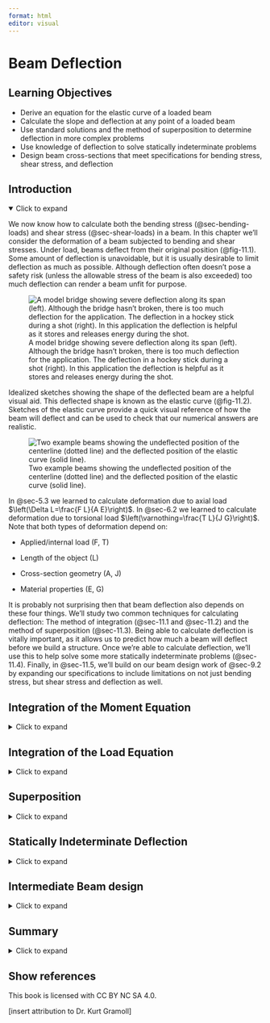 ```yaml
---
format: html
editor: visual
---
```


# Beam Deflection {#sec-beam-deflection}

::: {.callout-note icon="false"}
## Learning Objectives

-   Derive an equation for the elastic curve of a loaded beam
-   Calculate the slope and deflection at any point of a loaded beam
-   Use standard solutions and the method of superposition to determine deflection in more complex problems
-   Use knowledge of deflection to solve statically indeterminate problems
-   Design beam cross-sections that meet specifications for bending stress, shear stress, and deflection
:::

## Introduction {.unnumbered}

<details open>

<summary>Click to expand</summary>

We now know how to calculate both the bending stress (@sec-bending-loads) and shear stress (@sec-shear-loads) in a beam. In this chapter we'll consider the deformation of a beam subjected to bending and shear stresses. Under load, beams deflect from their original position (@fig-11.1). Some amount of deflection is unavoidable, but it is usually desirable to limit deflection as much as possible. Although deflection often doesn't pose a safety risk (unless the allowable stress of the beam is also exceeded) too much deflection can render a beam unfit for purpose.

![A model bridge showing severe deflection along its span (left). Although the bridge hasn't broken, there is too much deflection for the application. The deflection in a hockey stick during a shot (right). In this application the deflection is helpful as it stores and releases energy during the shot.](images/CH11%20PNGs/11.1.png){#fig-11.1 fig-align="center"}

Idealized sketches showing the shape of the deflected beam are a helpful visual aid. This deflected shape is known as the elastic curve (@fig-11.2). Sketches of the elastic curve provide a quick visual reference of how the beam will deflect and can be used to check that our numerical answers are realistic.

![Two example beams showing the undeflected position of the centerline (dotted line) and the deflected position of the elastic curve (solid line).](images/CH11%20PNGs/11.2.png){#fig-11.2 fig-align="center"}

In @sec-5.3 we learned to calculate deformation due to axial load $\left(\Delta L=\frac{F L}{A E}\right)$. In @sec-6.2 we learned to calculate deformation due to torsional load $\left(\varnothing=\frac{T L}{J G}\right)$. Note that both types of deformation depend on:

-   Applied/internal load (F, T)

-   Length of the object (L)

-   Cross-section geometry (A, J)

-   Material properties (E, G)

It is probably not surprising then that beam deflection also depends on these four things. We'll study two common techniques for calculating deflection: The method of integration (@sec-11.1 and @sec-11.2) and the method of superposition (@sec-11.3). Being able to calculate deflection is vitally important, as it allows us to predict how much a beam will deflect before we build a structure. Once we're able to calculate deflection, we'll use this to help solve some more statically indeterminate problems (@sec-11.4). Finally, in @sec-11.5, we'll build on our beam design work of @sec-9.2 by expanding our specifications to include limitations on not just bending stress, but shear stress and deflection as well.

</details>

## Integration of the Moment Equation {#sec-11.1}

<details>

<summary>Click to expand</summary>

We'll begin by deriving an equation for calculating the deflection at any point in a loaded beam. In @sec-9.1, we derived equations relating to bending strain and bending stress:

$$
\varepsilon=-\frac{y}{\rho}
$$

$$
\sigma=-\frac{My}{I}
$$

Applying Hooke's Law to the strain equation gives:

$$
\begin{aligned}
\varepsilon=-\frac{y}{\rho}&=\frac{\sigma}{E} \\
\sigma&=-\frac{Ey}{\rho}
\end{aligned}
$$

Set the two stress equations equal:

$$
\frac{E y}{\rho}=\frac{M y}{I}
$$

Rearrange:

$$
\frac{1}{\rho}=\frac{M(x)}{E I}
$$

The radius of curvature (ρ) can be related to the deflection (y) by the equation

$$
\frac{1}{\rho}=\frac{\frac{\partial^{2} y}{\partial x^{2}}}{\left[1+\left(\frac{\partial y}{\partial x}\right)^{2}\right]^{\frac{3}{2}}}
$$

This equation describes the exact deflection $(y)$ at any distance $(x)$ along the beam. In most engineering applications the deflection $(y)$ is very small. We can simplify this equation significantly by assuming that our deflection $(y)$ will be small and thus that $\frac{d y}{d x}$ is very small and $\left(\frac{d y}{d x}\right)^{2}$ is negligible. This simplifies the equation to

$$
\frac{1}{\rho}=\frac{\frac{\partial^{2} y}{\partial x^{2}}}{[1+0]^{\frac{3}{2}}}=\frac{\partial^{2} y}{\partial x^{2}}
$$

Finally

$$
\frac{1}{\rho}=\frac{\partial^{2} y}{\partial x^{2}}=\frac{M(x)}{E I}
$$

To solve for deflection we can first find an equation for the internal bending moment as a function of $(x)$, using equilibrium just as we did in @sec-7.3 for drawing the bending moment diagram. We can then set this equation equal to $E I \frac{d^{2} y}{d x^{2}}$ and integrate twice.

$$
\boxed{\begin{gathered}
M(x)=E I \frac{\partial^{2} y}{\partial x^{2}} \\
\int M(x) d x+C 1=E I \frac{\partial y}{\partial x} \\
\iint M(x) d x+C 1 x+C 2=E I y
\end{gathered}}
$$ {#eq-11.1}

In these equations, $y$ represents the deflection of the beam and $\frac{d y}{d x}$ represents the slope of the deflected beam. Since the equations are functions of $x$, we can find the slope and deflection at any point along the beam.

Note that each successive integral introduces a constant of integration which we must solve for. We do this through the use of boundary conditions---that is, points on the beam where we already know the slope and/or deflection. The most common boundary conditions for our applications will be:

-   At any support the deflection $(y)$ is zero

-   At a fixed support the slope $\left(\frac{\partial y}{\partial x}\right)$ is zero

@fig-11.3 illustrates these boundary conditions. Once the constants of integration are known, we can define equations for the slope and deflection of the beam in terms of distance $(x)$ along the beam and calculate the slope and deflection at any value of $x$. See @exm-11.1 and @exm-11.2 to see this process applied to a simply supported beam and a cantilever beam respectively.

![At pin and roller supports, the deflection is zero but the slope is not. At a fixed support, both the slope and deflection are zero. For a statically determinate beam in equilibrium we will always have two boundary conditions.](images/CH11%20PNGs/11.3.png){#fig-11.3 fig-align="center"}

::: {.callout-tip collapse="true" icon="false"}
## Example 11.1

::: {#exm-11.1}
<p>

</p>

A simply supported beam of length L = 10 m is subjected to a uniform distributed load of w = 20 kN/m. Determine the equation of the elastic curve and use this to find the deflection of the beam at the midpoint, x = 5 m. Assume E = 200 GPa and I = 350 x 10^6^ mm^4^.

![](images/CH11%20PNGs/example11.1-1.png){fig-align="center" width="247"}

::: {.callout-tip collapse="true" icon="false"}
## Solution

Sketch a free body diagram of the beam and use equilibrium equations to solve for the reaction forces at the supports:

![](images/CH11%20PNGs/example11.1-2.png){fig-align="center" width="351"}

$$
\begin{aligned}
& \sum M_A=-wL\left(\frac{L}{2}\right)+B L=0 \quad \rightarrow \quad B=\frac{wL}{2} \\
& \sum F y= A-wL+\frac{wL}{2}=0 \quad\rightarrow\quad A=\frac{wL}{2} \\
& \end{aligned}
$$

Cut a cross-section through the beam at distance x and draw a free body diagram of everything to the left of the cut, including the internal loads. Use equilibrium to determine an equation for the internal bending moment, M, as a function of x:

![](images/CH11%20PNGs/example11.1-3.png){fig-align="center"}

$$
\begin{gathered} \sum M_A= M+w x\left(\frac{x}{2}\right)-\frac{w L}{2}(x)=0 \\ M =\frac{w L x}{2}-\frac{w x^2}{2}=E I \frac{\partial^2 y}{\partial x^2}\end{gathered}
$$

Integrate this equation twice:

$$
\begin{aligned} & \frac{w L x^2}{4}-\frac{w x^3}{6}+c_1=E I \frac{\partial y}{\partial x} \\ & \frac{w L x^3}{12}-\frac{w x^4}{24}+c_1 x+c_2=E I y\end{aligned}
$$

Apply boundary conditions at the supports:

$$
\begin{aligned}
\text { At } x=0, y=0 \quad\rightarrow\quad &C_2=0 \\
\text { At } x=L, y=0 \quad\rightarrow\quad &\frac{w L(L)^3}{12}-\frac{w(L)^4}{24}+C_1 L=0 \\
& C_1=\frac{w L^3}{24}-\frac{wL^3}{12}=-\frac{w L^3}{24}\end{aligned}
$$

Substitute these constants into the deflection equation and rearrange:

$$
y=\frac{1}{E I}\left[\frac{w L x^3}{12}-\frac{w x^4}{24}-\frac{wL^3}{24} x\right]
$$

Substitute in the given values for and solve this equation at the midpoint (x=5m):

$$
\begin{aligned} & y=\frac{1}{200 \times 10^9~\frac{N}{m^2}*350 \times 10^{-6}{~m}^4}\left[\frac{20000~\frac{N}{m}*10{~m}*(5{~m})^3}{12}-\frac{20000~\frac{N}{m}*(5{~m})^4}{24}-\frac{20000\frac{N}{m}*(10~{m})^3*5{~m}}{24}\right] \\
& y=-0.0372{~m} \\
& y=-37.2{~mm}
\end{aligned}
$$
:::
:::
:::

::: {.callout-tip collapse="true" icon="false"}
## Example 11.2 {#example-11.2}

::: {#exm-11.2}
<p>

</p>

A cantilever beam of length L = 8 ft is subjected to a linear distributed load where w~0~ = 30 kip/ft. Determine the equation of the elastic curve and use this to find the deflection of the beam at the free end. Assume E = 29 x 10^6^ psi and I = 375 in.^4^.

![](images/CH11%20PNGs/example11.2-1.png){fig-align="center" width="249"}

::: {.callout-tip collapse="true" icon="false"}
## Solution

Cut a cross-section through the beam at distance x and draw a free body diagram of everything to the left of the cut, including the internal loads. This diagram won't include any of the reactions at the fixed support so there's no need to solve for these first. Use equilibrium to determine an equation for the internal bending moment, M, as a function of x. Then integrate this equation twice:

![](images/CH11%20PNGs/example11.2-2.png){fig-align="center"}

$$
\begin{gathered} \sum M_x=M+\frac{w_0 x^2}{2 L}\left(\frac{x}{3}\right)=0 \\ M=-\frac{w_0 x^3}{6 L}=E I \frac{\partial^2 y}{\partial x^2} \\ -\frac{w_0 x^4}{24 L}+C_1=E I \frac{\partial y}{\partial x} \\ -\frac{w_0 x^5}{120 L}+C_1 x+C_2=EIy\end{gathered}
$$

Apply boundary conditions at the fixed support:

$$
\begin{gathered} \text { At } x=L, \frac{\partial y}{\partial x}=0 \quad \rightarrow \quad \frac{w_0 L^4}{24 L}+C_1=0
\\ c_1=\frac{w_0 L^3}{24}
\\ \text { At } x=L, y=0 \quad \rightarrow \quad \frac{w_0 L^5}{120 L}+\frac{w_0 L^3}{24}(L)+C_2=0
\\ C_2=\frac{w_0 L^4}{120}-\frac{w_0 L^4}{24}=-\frac{4 w_0 L^4}{120}=-\frac{w_0 L^4}{30} \end{gathered}
$$

Substitute these constants into the deflection equation and rearrange:

$$
y=\frac{1}{E I}\left[-\frac{w_0 x^5}{120L}+\frac{w_0 L^3}{24} x-\frac{w_0 L^4}{30}\right]
$$

Substitute in the given values and solve this equation at the free end (x = 0). Remember to convert feet to inches in both the distributed load and the length:

$$
\begin{aligned}
& y=\frac{1}{29 \times 10^6~\frac{lb}{in.^2}*375{~in.^4}} \left[-\frac{\frac{30000\frac{lb}{ft}}{12~\frac{in.}{ft}}*(8{~ft}*12~\frac{in.}{ft})^4}{30}\right] \\
& y=- 0.651{~in.}\end{aligned}
$$
:::
:::
:::

The above examples have single continuous loads. If the loading is discontinuous we must modify our approach as there will not be one single moment equation that describes the entire beam. We saw in @sec-7.3 when drawing shear force & bending moment diagrams that we can find a different equation for the internal bending moment in each loading region (i.e., a piecewise function over the length of the beam). We must find separate moment equations for each loading region and integrate each separately. This must be done each time the loading changes (a discontinuity in the moment diagram), such as:

-   Both sides of a concentrated load

-   Whenever a distributed load begins or ends

See @exm-11.3 for an example of a beam with 2 loading regions. Note that in this example we will need to determine 2 internal bending moment equations and integrate each equation twice, thereby introducing four constants of integration. Two of these can still be determined by using boundary conditions, but we still need to determine the other two. This is done with continuity conditions.

Equation set 1 describes the internal moment, slope, and deflection of the beam from point A to point B, and equation set 2 describes the internal moment, slope, and deflection from point B to point C. Note that both sets of equations describe point B, where the loading changes. They must therefore return the same results at point B. We can therefore say that

$$
\begin{aligned}
\left(\frac{\partial y}{\partial x}\right)_{1} & =\left(\frac{\partial y}{\partial x}\right)_{2} \\
y_{1} & =y_{2}
\end{aligned}
$$

::: {.callout-tip collapse="true" icon="false"}
## Example 11.3

::: {#exm-11.3}
<p>

</p>

A simply supported beam is subjected to a distributed load of w = 20 kN/m as shown. Determine the equation of the elastic curve between 0 ≤ x ≤ 6 m and between 6 m ≤ x ≤ 9m. 

Then determine the deflection at x = 5m. Assume E = 200 GPa and I = 394 x 10^6^ mm^4^.

![](images/CH11%20PNGs/example11.3-1.png){fig-align="center" width="257"}

::: {.callout-tip collapse="true" icon="false"}
## Solution

Sketch a free body diagram of the beam, and use equilibrium equations to solve for the reaction forces at the supports:

![](images/CH11%20PNGs/example11.3-2.png){fig-align="center" width="240"}

$$
\begin{aligned}
& \sum M_A=(120{~kN}*3{~m})+(B*9{~m})=0 \quad \rightarrow \quad B=40{~kN} \\
& \sum F y=-120{~kN}+40{~kN}=0 \quad \rightarrow \quad A=80{~kN}
\end{aligned}
$$

Cut a cross-section in the first loading region at distance x~1~. Draw a free body diagram of everything to the left of this cut, including the internal loads. Use equilibrium to determine an equation for the internal bending moment, M~1~, as a function of x~1~. Then integrate this equation twice:

![](images/CH11%20PNGs/example11.3-3.png){fig-align="center"}

$$
\begin{aligned}
\sum &M_x=M_1+20 x_1\left(\frac{x_1}{2}\right)-80 x_1=0 \\
&M_1=80 x_1-10 x_1^2=E I \frac{\partial^2 y_1}{\partial x_1^2} \\ 
&\frac{80 x_1^2}{2}-\frac{10 x_1^3}{3}+c_1=E I \frac{\partial y_1}{\partial x_1} \\
&\frac{80 x_1^3}{6}-\frac{10 x_1^4}{12}+C_1 x_1+c_2=E I y_1
\end{aligned}
$$

These equations are valid from 0 **≤** x~1~ **≤** 6m.

Set these equations aside and cut a cross-section in the second loading region at distance x~2~. Draw a free body diagram of everything to the left of this cut, including the internal loads. Use equilibrium to determine an equation for the internal bending moment, M~2~, as a function of x~2~. Then integrate this equation twice:

![](images/CH11%20PNGs/example11.3-4.png){fig-align="center"}

$$
\begin{aligned}
\sum & M_x= M_2+120\left(x_2-3\right)-80 x_2=0 \\ 
&M_2  =80 x_2-120 x_2+360 \\ 
&M_2 =360-40 x_2=E I \frac{\partial^2 y_2}{\partial x_2^2} \\ 
&360 x_2-\frac{40 x_2^2}{2}+c_3=E I \frac{\partial y_2}{\partial x_2} \\ 
&\frac{360 x_2^2}{2}-\frac{40 x_2^3}{6}+c_3 x_3+c_4  =E I y_2
\end{aligned}
$$

These equations are valid from 6m ≤ x~2~ ≤ 9m:

Apply bounding conditions at the supports. One support is in loading region 1 while the other is in region 2. Be careful to use the appropriate deflection equation when applying the boundary conditions:

$$
\begin{aligned} & \text { At } x_1=0, y_1=0 \quad \rightarrow \quad c_2=0 \\ & \text { At } x_2=9, y_2=0 \quad \rightarrow \quad \frac{360(9)^2}{2}-\frac{40(4)^3}{6}+c_3(9) +C_4=0 \\ & c_4=-9 c_3-9720\end{aligned}
$$

Apply continuity conditions at the point where the loading changes (x~1~ = x~2~ = 6 m):

$$
\begin{gathered} \text { At } x_1=x_2=6 \mathrm{~m}, \frac{\partial y_1}{\partial x_1}=\frac{\partial y_2}{\partial x_2} \quad \rightarrow \quad \frac{80(6)^2}{2}-\frac{10(6)^3}{3}+c_1=360(6)-\frac{40(6)^2}{2}+c_3 \\ 1440-720+c_1=2160-720+c_3 \\ C_1=720+C_3 \\ \\  \text { At } x_1=x_2=6 \mathrm{~m}, y_1=y_2 \quad \rightarrow \quad\frac{80(6)^3}{6}-\frac{10(6)^4}{12}+c_1(6)=\frac{360(6)^2}{2} - \frac{40(6)^3}{6}+c_3(6) +C_4 \\ 2880-1080+6 C_1=6480-1440+6 C_3+C_4 \\ 1800+6 C_1=5040+6 C_3+C_4 \\\end{gathered}
$$

Substitute in C~4~ = -9C~3~ - 9720 and C~1~ = 720 + C~3~

$$
\begin{gathered}
1800+6\left(720+c_3\right)=5040+6 c_3+c_4 \\
1800+4320+6 c_3=5040+6 c_3+c_4 \\
6120-5040=c_4 \\
c_4=1080 \\\\
c_4=-9 c_3-4720 \\
c_3=\frac{-1080-9720}{9} \\
c_3=-1200 \\\\
c_1=720+c_3=720-1200 \\
c_1=-480
\end{gathered}
$$

Substitute constants into deflection equations:

$$
\begin{aligned}y_1 & =\frac{1}{E I}\left[\frac{80 x_1^3}{6}-\frac{10 x_1^4}{12}-480 x_1\right] \\y_2 & =\frac{1}{E I}\left[\frac{360 x_2^2}{2}-\frac{40 x_2^3}{6}+1200 x_3+1080\right]\end{aligned}
$$

Deflection at midpoint occurs when x~1~ = 5m:

$$
\begin{aligned}
y_1&=\frac{1}{EI} {\left[\frac{80{~kN}*(5{~m})^3}{6}-\frac{10~\frac{kN}{m}*(5{~m})^4}{12}-480{~kN}\cdot{m^2}*(5{~m})\right] \\
=-\frac{1254 \times 10^3{~N}\cdot{m}^3}{200 \times 10^9~\frac{N}{m^2}*394 \times 10^{-6}{~m}^4} } \\
y_1 & =-0.0159{~m} \\
& =-15.9{~mm} \\
\end{aligned}
$$
:::
:::
:::

It is not required that we make both cuts from the left. In some cases it may be easier to make one cut from the left and the other from the right. Consider the simple beam in @fig-11.4. When making a cut in the region not under the distributed load, a free body diagram to the left of the cut has many more forces than a free body diagram of the right side.

![Simple beam showing two options for finding the internal bending moment. Note that the moment equation will be much simpler if we draw the right hand side of the cut.](images/CH11%20PNGs/11.4.png){#fig-11.4 fig-align="center" width="448"}

The moment equation will be much simpler if we draw the right hand side of the cut. This in turn simplifies the integrations and the math involved in finding the constants of integration. We must however make one change to our continuity conditions if we measure distance x~2~ from the right. When making both cuts from the left we said that at point C the slope and deflection from calculated from equation 1 must be the same as those calculated from equation 2.

$$
\begin{aligned}
\left(\frac{d y}{d x}\right)_{1} & =\left(\frac{d y}{d x}\right)_{2} \\
y_{1} & =y_{2}
\end{aligned}
$$

When measuring distance x~2~ from the right, it is still true at point C that \[math\] as the deflection is still downwards regardless of whether we measure our horizontal distance from the left or right. The magnitude of the slope will also be the same at point C regardless of which equation we use to calculate it. However, the direction of rotation of the slope will change from counter-clockwise to clockwise due to us changing the coordinate system (@fig-11.5). Thus our second boundary condition must become

$$
\left(\frac{d y}{d x}\right)_{1}=-\left(\frac{d y}{d x}\right)_{2}
$$

![Depending on which side of the cut we draw, the deflection at point C will have the same magnitude and direction. The slope at point C will have the same magnitude but opposite directions if we make one cut from the left and the other from the right.](images/CH11%20PNGs/11.5.png){#fig-11.5 fig-align="center"}

This negative sign is vitally important, and we will not get the correct answer if we forget to include it. [Example 11.3](#example-11.3b) has been reworked below, this time with one cut made from the right hand side instead. Compare to the previous solution to see the differences.

::: {#example-11.3b .callout-tip collapse="true" icon="false"}
## Example 11.3 (reworked)

A simply supported beam is subjected to a distributed load of w = 20 kN/m as shown. Determine the equation of the elastic curve between 0 ≤ x ≤ 6 m and between 6 m ≤ x ≤ 9m. 

Then determine the deflection at x = 5m. Assume E = 200 GPa and I = 394 x 10^6^ mm4.

![](images/CH11%20PNGs/example11.3v2-1.png){fig-align="center" width="270"}

::: {.callout-tip collapse="true" icon="false"}
## Solution

Proceed through first cut as before and find:

$$
\begin{aligned} & \frac{80 x_1^2}{2}-\frac{10 x_1^3}{3}+c_1=EI\frac{\partial y_1}{\partial x_1} \\ & \frac{80 x_1^3}{6}-\frac{10 x_1^4}{12}+c_1 x_1+c_2=-EI y_1\end{aligned}
$$

Make second cut from right-hand-side. Draw a free body diagram and use equilibrium to determine an equation for the internal bending moment, M~2~, as a function of x~2~. Then integrate this equation twice.

![](images/CH11%20PNGs/example11.3v2-2.png){fig-align="center" width="227"}

$$
\begin{gathered}
\sum M_x= 40 x_2-M_2=0 \\
M_2=40 x_2=EI\frac{\partial^2 y_2}{\partial x_2{ }^2} \\
\frac{40 x_2^2}{2}+c_3=EI \frac{\partial y_2}{\partial x_2} \\
\frac{40 x_2^3}{6}+c_3 x_2+c_4=E I y_2 \\
\end{gathered}
$$Apply boundary conditions as before, although this time the roller support is at x~2~ = 0 since we're measuring x~2~ from the right side:

$$
\begin{aligned} & \text { At } x_1=0, y_1=0 \quad \rightarrow \quad c_2=0 \text { (as before) }\\ & \text { At } x_2=0, y_2=0 \quad \rightarrow \quad c_4=0\end{aligned}
$$

Apply continuity conditions at the point where the loading changes (x~1~ = 6 m, x~2~ = 3 m):

$$
\begin{gathered} \text { At } x_1=6 \mathrm{~m}, x_2=3 \mathrm{~m}, y_1=y_2 \rightarrow \frac{80(6)^3}{6}-\frac{10(6)^4}{12}+ c_1(6)=\frac{40(3)^3}{6}+c_3(3) \\ 2880-1080+6 c_1=180+3 c_3 \\ 540+2 c_1=c_3 \\ \\ \text { At } x_1=6 \mathrm{~m},  x_2=3 \mathrm{m}, \frac{d y_1}{d x_1}=-\frac{d y_2}{d x_2} \rightarrow \frac{80(6)^2}{2}-\frac{10(6)^3}{3}+c_1=-\frac{40(3)^2}{2}-c_3 \\ 1440-720+c_1=-180-c_3 \\ 900+c_1=-c_3 \\\end{gathered}
$$

Substitute in 540 + 2c~1~ = c~3~:

$$
\begin{aligned} 540+2 c_1 & =-900-c_1 \\ 3 c_1 & =-1440 \\ c_1 & =-480 \text { (as before) }\end{aligned}
$$

$$
900-480 =-c_3 \\ c_3 =-420
$$

Substitute constants into deflection equations:

$$
\begin{aligned} & y_1=\frac{1}{EI}\left[\frac{80 x_1^3}{6}-\frac{10 x_1^4}{12}-480 x_1\right] \quad \text { (as before) } \\ & y_2=\frac{1}{E I}\left[\frac{40 x_2^3}{6}-420 x_2\right]\end{aligned}
$$

Deflection at midpoint occurs when x~1~ = 5m:

$$
\begin{aligned}
y_1&=\frac{1}{EI}{\left[\frac{80{~kN}*(5{~m})^3}{6}-\frac{10~\frac{kN}{m}*(5{~m})^4}{12}-480{~kN}\cdot{m}^2*(5{~m})\right] \\
=-\frac{1254 \times 10^3{~N}\cdot{m}^3}{200 \times 10^9~\frac{N}{m^2}*394 \times 10^{-6}{~m}^4} } \\
y_1 & =-0.0159{~m} \\
& =-15.9{~mm}
\end{aligned}
$$
:::
:::

::: {.callout-warning icon="false"}
## Step-by-step: Deflection by Integration of Moment Equation

1.  Solve for reaction loads using equilibrium.

2.  Cut a cross-section through the beam and find the internal bending moment as a function of x. If the external loading changes, repeat this in each segment of the beam.

3.  Set the internal bending moment $M(x)=E I \frac{d^{2} y}{d x^{2}}$ and integrate twice.

4.  Use boundary conditions to determine the two constants of integration.

    a.  At a fixed support, slope $\left(\frac{d y}{d x}\right)=0$
    b.  At any support, deflection $(\mathrm{y})=0$

5.  Determine the slope and deflection at any value of x as required.
:::

</details>

## Integration of the Load Equation {#sec-11.2}

<details>

<summary>Click to expand</summary>

In @sec-11.1 we used equilibrium equations to determine the internal bending moment in a beam as a function of x. We related this bending moment to the deflection by

$$
M(x)=E I \frac{d^{2} y}{d x^{2}}
$$

In @sec-7.2 we learned that there is a relationship between the internal bending moment, the internal shear force, and the external load. For an external distributed load, w, we found

$$
V=\int_{0}^{L} w(x) d x
$$

$$
M=\int_{0}^{L} V(x) d x
$$

We may therefore relate the deflection of a beam to not only the internal bending moment, but also the internal shear force and external distributed load through successive integrations. For some loading configurations it can be much simpler to integrate the distributed load equation 4 times instead of finding the equation of the internal bending moment through equilibrium and integrating twice. When doing this, remember that loads acting downwards (as most loads on beams do) are negative.

$$
\boxed{\begin{aligned}
&w(x)=E I \frac{d^{4} y}{d x^{4}} \\
&V(x)=E I \frac{d^{3} y}{d x^{3}}=\int w(x) d x+C 1 \\
&M(x)=E I \frac{d^{2} y}{d x^{2}}=\int V(x) d x+C 2 \\
&\theta(x)=E I \frac{d y}{d x}=\int M(x) d x+C 3 \\
&y(x)=\int \theta(x) d x+C 4
\end{aligned}}
$$ {#eq-11.2}

Note that each successive integral will introduce a new constant of integration. We must again apply boundary conditions in order to solve for these constants. There are now four constants so we require four boundary conditions. Two of these are the same as in @sec-11.1:

-   At any support the deflection is 0

-   At a fixed support, both the slope and deflection are zero

The other two boundary conditions come from knowing the value of the shear force and bending moment at a point in the beam. We are able to find these from our work in @sec-beams. While we can use known values at any point in the beam, it is generally easiest to use the shear force and bending moment at x = 0. At this point:

-   The shear force will be equal to the applied force (including a force applied by a support) if there is one, or zero otherwise.

-   The bending moment will be equal to the applied moment (including a moment applied by a fixed support) if there is one, or zero otherwise.

See @exm-11.4 for a demonstration of how to find the deflection of a beam by integrating the load equation. Note that while this method can be used for any beam, it is best applied to beams with a single continuous distributed load acting over the length of the beam. Beams with discontinuous loading will require integration of multiple load equations.

::: {.callout-tip collapse="true" icon="false"}
## Example 11.4

::: {#exm-11.4}
<p>

</p>

The cantilever beam from @exm-11.2 is repeated here. Length L = 8 ft is subjected to a linear distributed load where w~0~ = 30 kip/ft. Determine the equation of the elastic curve and use this to find the deflection of the beam at the free end.

![](images/CH11%20PNGs/example11.4-1.png){fig-align="center" width="281"}

::: {.callout-tip collapse="true" icon="false"}
## Solution

First define the equation of the load, which increases linearly from zero to w~0~:

$$
\omega=-\omega_0 \frac{x}{L}=E I \frac{\partial^4 y}{\partial x^4}
$$

Integrate this equation 4 times:

$$
\begin{aligned} & -\frac{w_0 x^2}{2 L}+c_1=E I \frac{\partial^3 y}{\partial x^3} \\ & -\frac{w_0 x^3}{6 L}+c_1 x+c_2=EI\frac{\partial^3 y}{\partial x^2} \\ & -\frac{w_0 x^4}{24 L}+\frac{c_1 x^2}{2}+c_2 x+c_3=E I \frac{\partial y}{\partial x} \\ & -\frac{w_0 x^5}{120L}+\frac{c_1 x^3}{6}+\frac{c_2 x^2}{2}+c_3 x+c_4=EIy \\ & \end{aligned}
$$

Apply boundary conditions at the fixed support. At the free end the internal shear force and bending moment will be zero. At the fixed support (at x = L) the slope and deflection will be zero.

$$
\begin{aligned} &\text { At } x=0, v=0 \quad \rightarrow \quad c_1=0 \\ &\text { At } x=0, M=0 \quad \rightarrow \quad c_2=0 \\ &\text { At } x=L, \frac{d y}{d x}=0 \quad \rightarrow \quad c_3=\frac{w_0 L^3}{24} \\ &\text { At } x=L, y=0 \quad \rightarrow \quad c_4=-\frac{w_0L^4}{30} \end{aligned}
$$

This is the same result found in @exm-11.2 and the problem proceeds in the same way to find the deflection at the free end.

Substitute these constants into the deflection equation and rearrange:

$$
y=\frac{1}{E I}\left[-\frac{w_0 x^5}{120L}+\frac{w_0 L^3}{24} x-\frac{w_0 L^4}{30}\right]
$$

Substitute in the given values and solve this equation at the free end (x = 0). Remember to convert feet to inches in both the distributed load and the length:

$$
\begin{aligned}
& y=\frac{1}{29 \times 10^6~\frac{lb}{in.^2}*375{~in.^4}} \left[-\frac{\frac{30000~\frac{lb}{ft}}{12~\frac{in.}{ft}}*(8{~ft}\times12~\frac{in.}{ft})^4}{30}\right] \\
& y=- 0.651{~in.}\end{aligned}
$$
:::
:::
:::

::: {.callout-warning icon="false"}
## Step-by-step: Deflection by Integration of the Load equation

1.  Define an equation that describes the external distributed load as a function of $x$. Remember that loads acting downwards are negative.

2.  Integrate this equation four times to determine equations for internal shear force, internal bending moment, slope, and deflection respectively.

3.  Apply boundary conditions to determine the four constants of integration

    a.  At $x=0$, the shear force will be equal to the applied force (including a force applied by a support) if there is one, or zero otherwise.

    b.  At $x=0$, the bending moment will be equal to the applied moment (including a moment applied by a fixed support) if there is one, or zero otherwise.

    c.  At a fixed support, slope $\left(\frac{d y}{d x}\right)=0$

    d.  At any support, deflection $(\mathrm{y})=0$

4.  Determine the slope and deflection at any value of x as required.
:::

</details>

## Superposition {#sec-11.3}

<details>

<summary>Click to expand</summary>

It should be apparent from the previous sections that finding deflection using the method of integration can become quite complicated and time-consuming if there are multiple loads. In such cases, the method of superposition is a good alternative.

Beams are typically loaded in a relatively small number of standard configurations, and the deflection behavior of a beam subjected to one of these standard loads is very well understood. A subset of beam deflections have been included in @sec-slope-and-deflection-tables. @fig-11.6 shows an example of the information provided for one such beam.

![@sec-slope-and-deflection-tables contains some standard loading configurations along with a sketch of the elastic curve, equations for the maximum deflection and maximum slope, and the general equation of the elastic curve.](images/CH11%20PNGs/11.6.png){#fig-11.6 fig-align="center"}

This can be useful even for more complex loading. When multiple loads act on a beam, the effect of each load on the deflection of the beam may be considered independently. Thus, even for loading more complex than the loads in @sec-slope-and-deflection-tables, it may be possible to simplify the problem by considering each load separately and calculating the deflection caused at a point by each load (@fig-11.7). These deflections can then be added together to find the overall deflection at that point. We must of course calculate the deflection at the same point for each load in order to add them together. See @exm-11.5 for a demonstration.

![Although @sec-slope-and-deflection-tables doesn't contain a cantilever beam with both a distributed load and a concentrated load, it does contain cantilever beams with each load separately. We may find the combined deflection by finding the deflection of each load separately and adding them together.](images/CH11%20PNGs/11.7.png){#fig-11.7 fig-align="center"}

$$
\begin{aligned} y_w = - \frac{wL^4}{8EI} \quad \quad \quad \quad \quad \quad \quad \quad \quad \quad &\quad \quad \quad \quad \quad \quad \quad \quad \quad \quad y_F=-\frac{FL^3}{3EI} \\ y_{max}=-&\frac{wL^4}{8EI} - \frac{FL^3}{3EI} \end{aligned}
$$

::: {#example-11.5 .callout-tip collapse="true" icon="false"}
## Example 11.5

::: {#exm-11.5}
<p>

</p>

A simply supported beam is subjected to a distributed load w = 10 kN/m and a concentrated load F = 50 kN. If distance a = 6 m and b = 2 m, determine the deflection at the midpoint of the beam (x = 4 m).

Assume E = 210 GPa and I = 275 x 10^6^ mm^4^.

![](images/CH11%20PNGs/example11.5-1.png){fig-align="center" width="268"}

::: {.callout-tip collapse="true" icon="false"}
## Solution

Consider each load separately. We'll start with the distributed load (although this can be done in any order).

![](images/CH11%20PNGs/example11.5-2.png){fig-align="center" width="366"}

From @sec-slope-and-deflection-tables we can see that the maximum deflection for this load occurs at the center of the beam, which is the point we're interested in.

$$
\begin{aligned}
y&=-\frac{5 w L^4}{384EI} \\
&=-\frac{5*20000~\frac{N}{m}*(8{~m})^4}{384*210 \times 10^9~\frac{N}{m^2} \times 275 \times 10^{-6}{~m}} \\
& =-0.01847{~m} \\ 
& =-18.47{~mm}\end{aligned}
$$

Now consider the concentrated load

![](images/CH11%20PNGs/example11.5%20copy%202.png){fig-align="center" width="360"}

Here the maximum deflection does not occur at the center of the beam. We can use the elastic curve equation for x \< a to find the deflection at x = 4 m when the load is applied at a = 6 m.

$$
\begin{aligned}
y&=\frac{Fb}{6EIL}\left[x^3-\left(L^2-b^2\right) x\right]\\
&=\frac{50000{~N}*2{~m}}{6*210 \times 10^9~\frac{N}{m^2}*275 \times 10^{-6}{~m^4}* 8{~m}}\left[(4{~m})^3-\left((8{~m})^2-(2{~m})^2\right) 4{~m}\right] \\
& =-0.00635{~m} \\
& =-6.35{~mm}
\end{aligned}
$$

The total deflection at the midpoint of the beam is

$$
\begin{aligned} & y=-18.47{~mm}-6.35{~mm} \\ & y=-24.8 \mathrm{~mm}\end{aligned}
$$
:::
:::
:::

::: {.callout-warning icon="false"}
## Step-by-step: Deflection by Superposition

1.  Sketch the beam with just one load acting on it.

2.  Use @sec-slope-and-deflection-tables to find a beam with the same supports and loading.

3.  Use the relevant equation in @sec-slope-and-deflection-tables to find the deflection at the point of interest.

4.  Repeat this process until all loads have been considered. Add the individual deflections at the point of interest to find the overall deflection at this point.
:::

</details>

## Statically Indeterminate Deflection {#sec-11.4}

<details>

<summary>Click to expand</summary>

A problem is statically indeterminate if there are more unknown support reactions than there are equilibrium equations to solve for them. We have seen statically indeterminate problems in @sec-5.5 and @sec-6.3. In both sections we used a similar method to solve statically indeterminate problems where we took advantage of our knowledge of deformation in order to solve for one of the reaction forces before using equilibrium equations to find the others. We'll do something similar here. We may use either an integration method similar to that of @sec-11.1 or a superposition method similar to that of @sec-11.3.

In practice, engineers design structures with redundancies so that if one part fails it can be replaced without the entire structure collapsing. As such, static indeterminacy is the norm.

In @sec-11.1 we cut a cross-section and found the internal bending moment as a function of x, M = f(x). We integrated this twice to determine the equation of the elastic curve. For statically indeterminate problems, we will write our moment equation as a function of both x and A, where A is the unknown force at the redundant support. After integrating this equation twice we will have three unknowns, but also three boundary conditions. We will therefore be able to solve for the redundant reaction force and then use equilibrium equations to solve for the other reactions. See @exm-11.6.

::: {#example-11.6 .callout-tip collapse="true" icon="false"}
## Example 11.6

::: {#exm-11.6}
<p>

</p>

A propped cantilever beam of length L = 6 ft is subjected to a linear distributed load where w~0~ = 20 kips/ft. Determine the reactions at supports A and B.

![](images/CH11%20PNGs/example11.6-1.png){fig-align="center" width="286"}

::: {.callout-tip collapse="true" icon="false"}
## Solution

A free body diagram of the beam shows that we have 4 unknowns and only 3 equilibrium equations. We can solve $\sum F_x=0$ to find $B_x = 0$, but that still leaves us with 3 unknowns and 2 equations.

![](images/CH11%20PNGs/example11.6-2.png){fig-align="center" width="463"}

Cut a cross-section and determine the internal bending moment in terms of distance x and redundant force A~y~. Set this equation equal to $EI\frac{\partial^2 y}{\partial x^2}$ and integrate twice:

![](images/CH11%20PNGs/example11.6-3.png){fig-align="center"}

$$
\begin{gathered} \sum M_x=0: \quad M+\frac{w_0 x^2}{2 L}\left(\frac{x}{3}\right)-A_y x=0 \\ M=A_y x-\frac{w_0 x^3}{6 L}=EI \frac{\partial^2 y}{\partial x^2} \\ \frac{A_y x^2}{2}-\frac{w_0 x^4}{24 L}+c_1=E I \frac{\partial y}{\partial x} \\ \frac{A_y x^3}{6}-\frac{w_0 x^5}{120 L}+c_1 x+c_2=E I y\end{gathered}
$$

We have 3 unknowns (A~y~, c~1~, c~2~) and 3 boundary conditions (at the roller, deflection equals zero. At the fixed support, both slope and deflection equal zero). Apply the boundary conditions:

$$
\begin{aligned} & \text { At } x=0, y=0 \quad \rightarrow \quad c_2=0 \\ & \text { At } x=L, y=0 \quad \rightarrow \quad \frac{A_y L^3}{6}-\frac{w_0 L^4}{120}+c_1 L=0 \\ & \text { At } x=L, \frac{\partial y}{\partial x}=0 \quad \rightarrow \quad \frac{A y L^2}{2}-\frac{w_0 L^3}{24}+c_1=0\end{aligned}
$$

Rearrange and substitute:

$$
\begin{gathered}c_1=\frac{w_{0 L}{ }^3}{24}-\frac{A_y L^2}{2} \\ \frac{A_y L^3}{6}-\frac{w_0 L^4}{120}+\frac{w_0 L^4}{24}-\frac{A_y L^3}{2}=0 \\ \frac{-2 A_y L^3}{6}+\frac{4 w_{0} L^4}{120}=0 \\ A_y=\frac{w_0 L}{10}\end{gathered}
$$

We can now reach a numerical answer and find the other reactions by equilibrium.

![](images/CH11%20PNGs/example11.6-4.png){fig-align="center" width="330"}

$$
\begin{aligned}
&A_y=\frac{20~\frac{kips}{ft}*6{~ft}}{10}=12{~kips} \\
\\
& \sum F_y=12{~kips}-60{~kips}+B_y=0 \quad \rightarrow \quad B_y=48{~kips} \\
& \sum M_A=(60{~kips}* 4{~ft})+(48{~kips}*6{~ft})-M_B=0 \quad \rightarrow \quad M_B=48{~kip}\cdot{ft} \\ & \end{aligned}
$$
:::
:::
:::

This method works well for beams with a single continuous load. While it can be used for more complex loads, it quickly becomes complicated and time consuming. For these problems it is generally better to use superposition.

The method is very similar to the methods used to solve other statically indeterminate problems in @sec-5.5 and @sec-6.3. To solve a statically indeterminate deflection problem using superposition, first identify the redundant support. We have 3 equilibrium equations and so can solve for three unknown support reactions. Any support reactions beyond this are redundant. Remove the redundant reaction and determine the deflection due to the applied loads at the point that the reaction was removed. It is best to remove a support such that the remaining beam is either simply supported or cantilever as these are the only support configuration in @sec-slope-and-deflection-tables.

Then replace the redundant reaction and determine the deflection due to this reaction and the point that the reaction is applied. Since there is actually a support here, the total deflection must be zero. Sum both deflections and set them equal to zero. This will allow you to calculate the value of the redundant support. Once this is known the other reaction loads can be determined using equilibrium. See @exm-11.7 for a demonstration.

::: {#example-11.7 .callout-tip collapse="true" icon="false"}
## Example 11.7

::: {#exm-11.7}
<p>

</p>

The propped cantilever beam of @exm-11.6 is shown again here. If length L = 6 ft is subjected to a linear distributed load where w~0~ = 20 kips/ft. Determine the reactions at supports A and B.

![](images/CH11%20PNGs/example11.7-1.png){fig-align="center" width="351"}

::: {.callout-tip collapse="true" icon="false"}
## Solution

As demonstrated in @exm-11.6, this problem is statically indeterminate.

This time, let's remove redundant support A~y~ and use @sec-slope-and-deflection-tables to find the deflection at point A.

![](images/CH11%20PNGs/example11.7-2.png){fig-align="center" width="354"}

$$
y_{A_1}=-\frac{w_0 L^4}{30 E I}
$$

Now replace A~y~ and use @sec-slope-and-deflection-tables to find the deflection at point A caused by A~y~.

![](images/CH11%20PNGs/example11.7-3.png){fig-align="center" width="350"}

$$
y_{A_2}=\frac{A_{y L}{ }^3}{3 E I}
$$

Since there is actually a support at A, the deflection at A must be zero.

$$
-\frac{w_0 L^4}{30 E I}+\frac{A_y L^3}{3EI}=0 \quad \rightarrow \quad A_y=\frac{W_0 L}{10}
$$

This is the same answer we found in @exm-11.6, and the rest of the problem proceeds in the same way.

![](images/clipboard-736394062.png){fig-align="center" width="330"}

$$
\begin{aligned}
&A_y=\frac{20~\frac{kips}{ft}*6{~ft}}{10}=12{~kips} \\
\\
& \sum F_y=12{~kips}-60{~kips}+B_y=0 \quad \rightarrow \quad B y=48{~kips} \\
& \sum M_A=(60{~kips}* 4{~ft})+(48{~kips}*6{~ft})-M_B=0 \quad \rightarrow \quad M_B=48{~kip}\cdot{ft} \\
& \end{aligned}
$$
:::
:::
:::

It is possible to remove a moment reaction in order to leave a simply supported beam. In this case, determining the deflection at the point that the load was removed isn't helpful as removing the moment reaction from a fixed support effectively leaves a pin support and the deflection with the moment removed will still be zero. In this situation we can instead look at the slope at the point that the reaction was removed. [Example 11.7](#example-11.7b) is repeated below with the moment at B removed instead of the force at A.

::: {#example-11.7b .callout-tip collapse="true" icon="false"}
## Example 11.7 (reworked)

The propped cantilever beam of @exm-11.6 is shown again here. If length L = 6 ft is subjected to a linear distributed load where w~0~ = 20 kips/ft. Determine the reactions at supports A and B.

![](images/CH11%20PNGs/example11.7v2-1.png){fig-align="center" width="351"}

::: {.callout-tip collapse="true" icon="false"}
## Solution

This time we'll remove the moment reaction at B to leave a simply supported beam.

![](images/CH11%20PNGs/example11.7v2-2.png){fig-align="center" width="348"}

Finding the deflection at B would not help as it would simply be zero. Instead, use @sec-slope-and-deflection-tables to find the slope at B.

$$
\theta_B=\frac{W_0 L^3}{45 E I}
$$

Now replace the moment reaction at B and use @sec-slope-and-deflection-tables to find the slope at B due to this moment.

![](images/CH11%20PNGs/example11.7v2-3.png){fig-align="center" width="358"}

$$
\theta_B=-\frac{M_B L}{3 E I}
$$

Since there is actually a fixed support at B, the slope here must be zero.

$$
\begin{aligned} &\frac{W_0 L^3}{45 E I}-\frac{M_{B L}}{3 E I}=0 \\ &M_B  =\frac{W_0 L^2}{15}\end{aligned}
$$

Adding numbers we get:

$$
M_B=\frac{20~\frac{kips}{ft}*(6{~ft})^2}{15}=48{~kip}\cdot{ft}
$$

Which is the same answer we found in @exm-11.6. Reactions A~y~ and B~y~ can be found by equilibrium and will also give the same answers as @exm-11.6.

![](images/clipboard-736394062.png){fig-align="center" width="330"}

$$
\begin{aligned}
&\sum M_A=(60{~kips}*4{~ft})+48{~kip}\cdot{ft}-(B_y*6{~ft})=0 \quad\rightarrow\quad B_y=48{~kips} \\
&\sum F_y=A_y+-60{~kips}+48{~kips}=0 \quad\rightarrow\quad A_y=12{~kips}\\
\end{aligned}
$$
:::
:::

Note that some problems may involve multiple redundant reactions. In such cases, remove all redundant reactions and determine the deflection due to the external loads at every point that a reaction was removed. Then replace the redundant reactions one at a time and determine the deflection due to each load at every point that a reaction was removed. As before, the total deflection at each of these points must be zero. Sum the deflection at each point and set it equal to zero. There will be one equation for every redundant reaction and so all redundant reactions can be calculated.

::: {.callout-warning icon="false"}
## Step-by-step: Statically Indeterminate Deflection

1.  Identify and remove redundant reaction(s).

2.  Determine the deflection at the point that the reaction was removed. Use superposition if possible, or integration otherwise.

    1.  If the removed reaction was a couple, determine the slope at this point instead.

3.  Replace the redundant reaction and determine the deflection caused by this load at the point that the load acts.

    1.  If the removed reaction was a couple, determine the slope at this point instead.

4.  These deflections (or slopes) must add up to the total deflection at this point. This is typically zero due to the support unless indicated otherwise. Use this to determine the magnitude of the redundant reaction.

5.  Use equilibrium to solve for the other reactions. Then solve for anything else required as normal.
:::

</details>

## Intermediate Beam design {#sec-11.5}

<details>

<summary>Click to expand</summary>

In @sec-9.2 we learned how to use the section modulus to design a beam to meet bending stress specifications. In practice, beams must also meet specifications for shear stress and deflection. Limitations will be placed on all three of these criteria and we must design our beams to meet all three simultaneously. We'll begin with rectangular cross-sections and then move on to W beams.

As in @sec-9.2, problems involving rectangular cross-sections will typically relate the base and height of the cross-section such that we only need to determine one dimension. Previously we designed the cross-section to resist bending stress using:

$$
S_{\min }=\frac{M_{\max }}{\sigma_{allow}}=\frac{I}{c}
$$

Since $I=\frac{b h^{3}}{12}$ and $c=\frac{h}{2}$ we were able to determine the required dimensions to meet the minimum required section modulus. The equation $S=\frac{I}{c}$ will simplify to $S=\frac{\frac{b h^{3}}{12}}{\frac{h}{2}}=\frac{2 b h^{3}}{12 h}=\frac{b h^{2}}{6}$ for a rectangle.

To meet the minimum required shear stress we will use $\tau=\frac{V Q}{I t}$. Using the method of @sec-10.1, it can be shown for a rectangle (@fig-11.8) that $Q=y A=\frac{h}{4} \frac{b h}{2}=\frac{b h^{2}}{8}$. Since $I=\frac{b h^{3}}{12}$ and $\mathrm{t}=\mathrm{b}$, we can re-write the shear stress equation to find the maximum shear stress in a rectangular cross-section as $\tau_{\max }=\frac{V \frac{b h^{2}}{8}}{\frac{b h^{3}}{12} b}=\frac{12 V b h^{2}}{8 b^{2} h^{3}}=\frac{12 V}{8 b h}=\frac{3}{2} \frac{V}{A}$.

![Rectangular cross-section showing the dimensions used for calculating the section modulus (S) and first moment of area (Q).](images/CH11%20PNGs/11.8.png){#fig-11.8 fig-align="center" width="346"}

Thus we may set $\tau_{\max }=\frac{3}{2} \frac{V}{A}$ and solve for the required dimensions to not exceed the maximum allowable shear stress.

The maximum deflection of the beam under a given loading configuration can be found using the methods of this chapter. Wherever possible, use superposition and @sec-slope-and-deflection-tables. If it is not possible to use @sec-slope-and-deflection-tables then the method of integration can be used instead. In either case the equation for the maximum deflection of the beam will include the area moment of inertia, I. Set the maximum allowable deflection equal to this equation and replace $I=\frac{b h^{3}}{12}$. We can then solve for the required dimensions of the cross-section to not exceed the maximum allowable deflection of the beam.

We now have three different dimensions---one required to not exceed the maximum bending stress, one required to not exceed the maximum shear stress, and one required to not exceed the maximum deflection. Since we must not exceed any of these limitation, we select the largest of our three potential answers. See @exm-11.8 for a demonstration.

::: {#example-11.8 .callout-tip collapse="true" icon="false"}
## Example 11.8

::: {#exm-11.8}
<p>

</p>

The simply supported wooden beam (E = 1700 ksi) of length L = 12 ft is subjected to a uniform distributed load of w = 1.5 kips/ft.

Assume the beam has an allowable bending stress of 900 psi, an allowable shear stress of 180 psi, and the deflection is limited to beam span / 240.

The beam has a rectangular cross-section where h = 1.5b. Determine the minimum required dimensions of the beam's cross-section to meet these specifications. Give your answer rounded up to the nearest inch to allow for realistic manufacturing tolerances.

![](images/CH11%20PNGs/example11.8-1.png){fig-align="center" width="467"}

::: {.callout-tip collapse="true" icon="false"}
## Solution

Start by drawing shear force and bending moment diagrams to determine the maximum internal loads:

![](images/CH11%20PNGs/example11.8-2.png){fig-align="center" width="418"}

V~max~ = 9 kips

M~max~ = 27 kip·ft

Design for bending by using the minimum required section modulus, S~min~:

$$
S_{min}=\frac{M_{max}}{\sigma_{allow}}=\frac{27000{~lb}\cdot{ft}*12~\frac{in.}{ft}}{900~\frac{lb}{in.^2}}=360{~in.^3} \\
360{~in.^3}=\frac{b h^2}{6}=\frac{b(1.5b)^2}{6}=\frac{2.25 \mathrm{~b}^3}{6} \\ 
 b =9.805{~in.}
$$

Design for shear:

$$
\tau_{max}=\frac{3}{2} \frac{V}{A} \\
180~\frac{lb}{in.^2}=\frac{3}{2}*\frac{9000{~lb}}{A} \\
A=\frac{3}{2}*\frac{9000{~lb}}{180~\frac{lb}{in.^2}}=75{~in.^2} \\
75{~in.^2}=b h=b(1.5 b)=1.5 b^2 \\ 
b=7.071{~in.}
$$

Design for deflection:

From @sec-slope-and-deflection-tables,

$$
y_{\max }=- \frac{5 w L^4}{384 E I}
$$

$$
\begin{gathered}
-\frac{Span}{240}=-\frac{(12{~ft}*12~\frac{in.}{ft})}{240}=-\frac{5*\frac{1500~\frac{lb}{ft}}{12~\frac{in.}{ft}}*(12{~ft}*12\frac{in.}{ft})^4}{384*1700000~\frac{lb}{in.^2}*I} \\
I=\frac{bh^3}{12}=\frac{b(1.5b)^3}{12}=\frac{3.375b^4}{12}=\frac{5*\frac{1500~\frac{lb}{ft}}{12\frac{in.}{ft}}+(12{~ft}*12\frac{in.}{ft})^4}{384*1700000~\frac{lb}{in.^2}}*\frac{240}{\left(12{~ft}*12\frac{in.}{ft}\right)}
\\ b=7.028{~in.}
\end{gathered}
$$

We must select the largest dimension in order to meet all these criteria

$$
b_{req}=9.865{~in.} \\ 
h_{req}=1.5b_{req}=14.8{~in.}
$$

To the next nearest inch:

$$
\begin{aligned} & b_{req}=10 \mathrm{~in.} \\ & h_{req}=15{~in.}\end{aligned}
$$
:::
:::
:::

For W beams we can again use the method of @sec-9.2 to select a beam from @sec-geometric-properties-of-standard-beams that meets the specifications for bending stress. Use $S_{\min }=\frac{M_{\max }}{\sigma_{allow}}$ and select a beam with $\mathrm{S}>\mathrm{S}_{\min }$.

Next determine the equation for the maximum deflection of the beam under the given loading conditions. As before, use superposition and @sec-material-properties whenever possible. Set the maximum allowable deflection equal to this equation and solve for the minimum required area moment of inertia, $I_{\min }$. Now select the lightest beam from @sec-geometric-properties-of-standard-beams that meets both $S_{\min }$ and $I_{\min }$.

Steel W beams rarely fail due to shear stress, but shear must still be checked. An exact value for the maximum shear stress in the beam can be found from $\tau_{\max }=\frac{V Q}{I t}$. However, most of the shear stress is resisted by the web of the beam. A reasonable estimate of the maximum shear stress can be found using $\tau_{estimate}=\frac{V}{A_{web}}$. This calculation is much simpler, but it is important to note that it is only an estimate. In most cases the maximum shear stress will be significantly less than the allowable shear stress and this estimate will suffice to demonstrate that. In the rare case that the maximum shear stress is within 20% of the allowable shear stress, an exact value must be determined using $\tau_{\max }=\frac{V Q}{I t}$. The beam was already selected to meet the bending stress and deflection requirements. As long as the maximum shear stress is less than the allowable shear stress, the beam can be used. See @exm-11.9 for a demonstration.

::: {#example-11.9 .callout-tip collapse="true" icon="false"}
## Example 11.9

::: {#exm-11.9}
<p>

</p>

A steel (E = 210 GPa) W-beam of length L = 10 m will need to support the load shown, where w = 5 kN/m and F = 100 kN.

Assume the beam has an allowable bending stress of 150 MPa, an allowable shear stress of 100 MPa, and the maximum deflection is limited to 40 mm.

Select the lightest weight W-beam from @sec-geometric-properties-of-standard-beams that meets these specifications.

![](images/CH11%20PNGs/example11.9-1.png){fig-align="center" width="351"}

::: {.callout-tip collapse="true" icon="false"}
## Solution

Load is symmetric, so each support will hold half the load. Draw shear force and bending moment diagrams to find the maximum internal loads.

![](images/CH11%20PNGs/example11.9-2.png){fig-align="center" width="342"}

V~max~ = 75 kN

M~max~ = 312.5 kN·m

Design for bending by using the minimum required section modulus S~min~:

$$
\begin{aligned}
S_{min}=\frac{M_{max}}{\sigma_{Allow}}=\frac{312.5\times10^3{~N}\cdot{m}}{150 \times 10^6~\frac{N}{m^2}} & =0.002083{~m}^3 \\ 
& =2083 \times 10^3{~mm}^3 \\
\end{aligned}
$$

Design for deflection:

We know the maximum deflection is limited to 40 mm (0.04 m) and the beam will deflect downward. From @sec-material-properties we can see the maximum deflection for both the concentrated load and the distributed load occur in the same place. We can therefore add the two maximum deflection equations together and solve for the area moment of inertia.

$$
\begin{aligned}
y_{max}&= -0.04{~m}=-\frac{5wL^4}{384EI}-\frac{FL^3}{48EI} \\
I_{req}&=\frac{1}{0.04{~m}}\left[\frac{5*5000~\frac{N}{m}*(10{~m})^4}{384*(210 \times 10^9)~\frac{N}{m^2}}+\frac{100000{~N}*(10{~m})^3}{48*(210 \times 10^9)~\frac{N}{m^2}}\right] \\
I_{req}&=0.0003255{~m}^4 \\
&= 325.5 \times 10^6{~mm}^4
\end{aligned}
$$

Select lightest beam from @sec-geometric-properties-of-standard-beams with

$$
\begin{aligned} 
& S>2083\times10^3{~mm}^3 \\ 
& I>325.5\times10^6 {~mm}^4
\end{aligned}
$$

Options include:

$$
\begin{aligned}&W310\times143\quad(S=2150\times10^3~mm^3,I=347\times10^6~mm^4)\\
&W360\times216\quad(S=3800\times10^3~mm^3,I=712\times10^6~mm^4)\\
&W410\times114\quad(S=2200\times10^3~mm^3,I=462\times10^6~mm^4)\\
&W460\times113\quad(S=2390\times10^3~mm^3,I=554\times10^6~mm^4)\\
&W530\times150\quad(S=3720\times10^3~mm^3,I=1010\times10^6~mm^4)\\
&W610\times101\quad(S=2520\times10^3~mm^3,I=762\times10^6~mm^4)\end{aligned}
$$

Select the lightest of these beams.

**Use W610 x 101.**

Check the estimated shear stress to make sure that there's no risk of exceeding the allowable shear stress:

$$
\begin{aligned}
{\text{For }}W610\times 101, A_{web}&=t_w d \\
&=0.0105{~m}*0.602{~m} \\
&=0.006321{~m}^2 \\
\tau=\frac{v_{max}}{A_{web}}=\frac{75000{~N}}{0.006321{~m^2}}&=11.9{~MPa}
\end{aligned}
$$

Since $\tau_{Allow}=100 ~MPa$ this will be fine. The estimated shear stress is not close to the allowable shear stress.
:::
:::
:::

::: {.callout-warning icon="false"}
## Step-by-step: Intermediate Beam Design

**Rectangular cross-sections**

1.  Determine minimum required section modulus, $S_{\min }=\frac{M_{\max }}{\sigma_{allow}}=\frac{b h^{2}}{6}$ and determine the minimum dimensions to meet the required $\mathrm{S}_{\mathrm{min}}$.

2.  Set the maximum allowable shear stress, $\tau_{\max }=\frac{3}{2} \frac{\mathrm{V}}{\mathrm{A}}$ and determine the minimum dimensions to not exceed $\tau_{\max }$.

3.  Determine the maximum deflection for the applied load(s) and set this equal to the maximum allowable deflection. This equation will contain I, which depends on dimensions b and h. Determine the minimum dimensions to not exceed the maximum allowable deflection.

4.  Use the largest of the three calculated dimensions as these will be the smallest dimensions that meet all three requirements.

**W-beams**

1.  Determine minimum required section modulus, $S_{\min }=\frac{M_{\max }}{\sigma_{allow}}$.

2.  Determine the maximum deflection for the applied load(s) and set this equal to the maximum allowable deflection. Determine the minimum required area moment of inertia, $I_{\min }$, to not exceed the maximum allowable deflection.

3.  Select the lightest beam from @sec-geometric-properties-of-standard-beams that meets both the $S_{\min }$ and $I_{\min }$ requirements.

4.  Estimate the maximum shear stress in the selected beam using $\tau=\frac{V}{A_{w e b}}$. If this is within \~20% of the maximum allowable shear stress, calculate the maximum shear stress using $\tau_{\max }=\frac{V Q}{I t}$.

5.  If the maximum shear stress is less than the maximum allowable value, use this beam. If it's greater than the maximum allowable value, return to step 3 and select the next lightest beam that meets both the $S_{\min }$ and $I_{\min }$ requirements.
:::

</details>

## Summary {.unnumbered}

<details>

<summary>Click to expand</summary>

::: {.callout-note icon="false"}
## Key takeaways

-   Beams under load will experience a type of deformation known as deflection. It is typically required to limit deflection to some small amount.

-   Deflection can be determined using either the method of integration or the method of superposition.

-   Both methods can be used for both statically determinate and statically indeterminate beams, though superposition is recommended whenever possible as it is generally quicker.

-   Engineers designing beams must consider the response of the beam to bending stress, shear stress, and deflection simultaneously.
:::

::: {.callout-note icon="false"}
## Key equations

**Deflection by integration:**

$$
\begin{aligned}
&w(x)=E I \frac{d^{4} y}{d x^{4}} \\
&V(x)=E I \frac{d^{3} y}{d x^{3}}=\int w(x) d x+C 1 \\
&M(x)=E I \frac{d^{2} y}{d x^{2}}=\int V(x) d x+C 2 \\
&\theta(x)=E I \frac{d y}{d x}=\int M(x) d x+C 3 \\
&y(x)=\int \theta(x) d x+C 4
\end{aligned}
$$

**Boundary conditions:**

-   At any support the deflection is 0

-   At a fixed support, both the slope and deflection are zero

-   The shear force will be equal to the applied force (including a force applied by a support) if there is one, or zero otherwise.

-   The bending moment will be equal to the applied moment (including a moment applied by a fixed support) if there is one, or zero otherwise.

**Beam Design for rectangular cross-sections:**

$$
\begin{gathered}
S=\frac{b h^{2}}{6} \\
\tau_{\max }=\frac{3}{2} \frac{V}{A}
\end{gathered}
$$

**Beam design for W beams:**

$$
\begin{gathered}
S_{min}=\frac{M_{max}}{\sigma_{allow}} \\
\tau_{max}=\frac{V Q}{I t} \\
\tau_{estimate} =\frac{V}{A_{web}}
\end{gathered}
$$
:::

</details>

::: {.callout-note collapse="true" icon="false"}
## Show references

This book is licensed with CC BY NC SA 4.0.

\[insert attribution to Dr. Kurt Gramoll\]
:::

